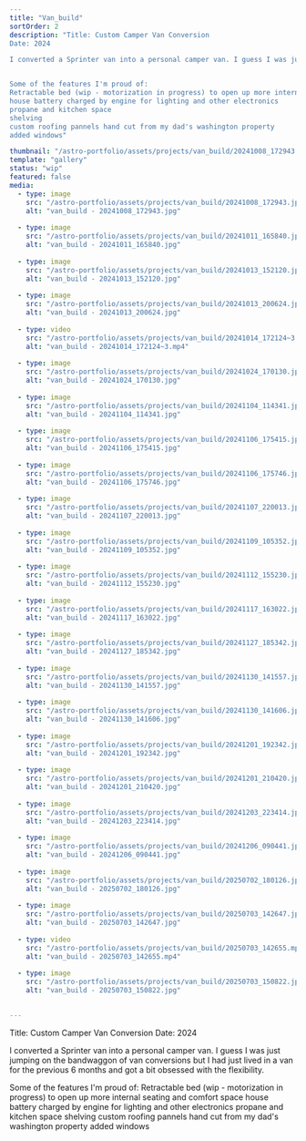 ```yaml
---
title: "Van_build"
sortOrder: 2
description: "Title: Custom Camper Van Conversion
Date: 2024

I converted a Sprinter van into a personal camper van. I guess I was just jumping on the bandwaggon of van conversions but I had just lived in a van for the previous 6 months and got a bit obsessed with the flexibility.


Some of the features I'm proud of:
Retractable bed (wip - motorization in progress) to open up more internal seating and comfort space
house battery charged by engine for lighting and other electronics
propane and kitchen space
shelving
custom roofing pannels hand cut from my dad's washington property
added windows"

thumbnail: "/astro-portfolio/assets/projects/van_build/20241008_172943.jpg"
template: "gallery"
status: "wip"
featured: false
media:
  - type: image
    src: "/astro-portfolio/assets/projects/van_build/20241008_172943.jpg"
    alt: "van_build - 20241008_172943.jpg"
    
  - type: image
    src: "/astro-portfolio/assets/projects/van_build/20241011_165840.jpg"
    alt: "van_build - 20241011_165840.jpg"
    
  - type: image
    src: "/astro-portfolio/assets/projects/van_build/20241013_152120.jpg"
    alt: "van_build - 20241013_152120.jpg"
    
  - type: image
    src: "/astro-portfolio/assets/projects/van_build/20241013_200624.jpg"
    alt: "van_build - 20241013_200624.jpg"
    
  - type: video
    src: "/astro-portfolio/assets/projects/van_build/20241014_172124~3.mp4"
    alt: "van_build - 20241014_172124~3.mp4"
    
  - type: image
    src: "/astro-portfolio/assets/projects/van_build/20241024_170130.jpg"
    alt: "van_build - 20241024_170130.jpg"
    
  - type: image
    src: "/astro-portfolio/assets/projects/van_build/20241104_114341.jpg"
    alt: "van_build - 20241104_114341.jpg"
    
  - type: image
    src: "/astro-portfolio/assets/projects/van_build/20241106_175415.jpg"
    alt: "van_build - 20241106_175415.jpg"
    
  - type: image
    src: "/astro-portfolio/assets/projects/van_build/20241106_175746.jpg"
    alt: "van_build - 20241106_175746.jpg"
    
  - type: image
    src: "/astro-portfolio/assets/projects/van_build/20241107_220013.jpg"
    alt: "van_build - 20241107_220013.jpg"
    
  - type: image
    src: "/astro-portfolio/assets/projects/van_build/20241109_105352.jpg"
    alt: "van_build - 20241109_105352.jpg"
    
  - type: image
    src: "/astro-portfolio/assets/projects/van_build/20241112_155230.jpg"
    alt: "van_build - 20241112_155230.jpg"
    
  - type: image
    src: "/astro-portfolio/assets/projects/van_build/20241117_163022.jpg"
    alt: "van_build - 20241117_163022.jpg"
    
  - type: image
    src: "/astro-portfolio/assets/projects/van_build/20241127_185342.jpg"
    alt: "van_build - 20241127_185342.jpg"
    
  - type: image
    src: "/astro-portfolio/assets/projects/van_build/20241130_141557.jpg"
    alt: "van_build - 20241130_141557.jpg"
    
  - type: image
    src: "/astro-portfolio/assets/projects/van_build/20241130_141606.jpg"
    alt: "van_build - 20241130_141606.jpg"
    
  - type: image
    src: "/astro-portfolio/assets/projects/van_build/20241201_192342.jpg"
    alt: "van_build - 20241201_192342.jpg"
    
  - type: image
    src: "/astro-portfolio/assets/projects/van_build/20241201_210420.jpg"
    alt: "van_build - 20241201_210420.jpg"
    
  - type: image
    src: "/astro-portfolio/assets/projects/van_build/20241203_223414.jpg"
    alt: "van_build - 20241203_223414.jpg"
    
  - type: image
    src: "/astro-portfolio/assets/projects/van_build/20241206_090441.jpg"
    alt: "van_build - 20241206_090441.jpg"
    
  - type: image
    src: "/astro-portfolio/assets/projects/van_build/20250702_180126.jpg"
    alt: "van_build - 20250702_180126.jpg"
    
  - type: image
    src: "/astro-portfolio/assets/projects/van_build/20250703_142647.jpg"
    alt: "van_build - 20250703_142647.jpg"
    
  - type: video
    src: "/astro-portfolio/assets/projects/van_build/20250703_142655.mp4"
    alt: "van_build - 20250703_142655.mp4"
    
  - type: image
    src: "/astro-portfolio/assets/projects/van_build/20250703_150822.jpg"
    alt: "van_build - 20250703_150822.jpg"
    

---
```


Title: Custom Camper Van Conversion
Date: 2024

I converted a Sprinter van into a personal camper van. I guess I was just jumping on the bandwaggon of van conversions but I had just lived in a van for the previous 6 months and got a bit obsessed with the flexibility.


Some of the features I'm proud of:
Retractable bed (wip - motorization in progress) to open up more internal seating and comfort space
house battery charged by engine for lighting and other electronics
propane and kitchen space
shelving
custom roofing pannels hand cut from my dad's washington property
added windows
